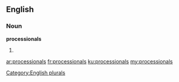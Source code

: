==English==

===Noun===
'''processionals'''

# {{plural of|processional}}

[[Category:English plurals]]

[[ar:processionals]]
[[fr:processionals]]
[[ku:processionals]]
[[my:processionals]]